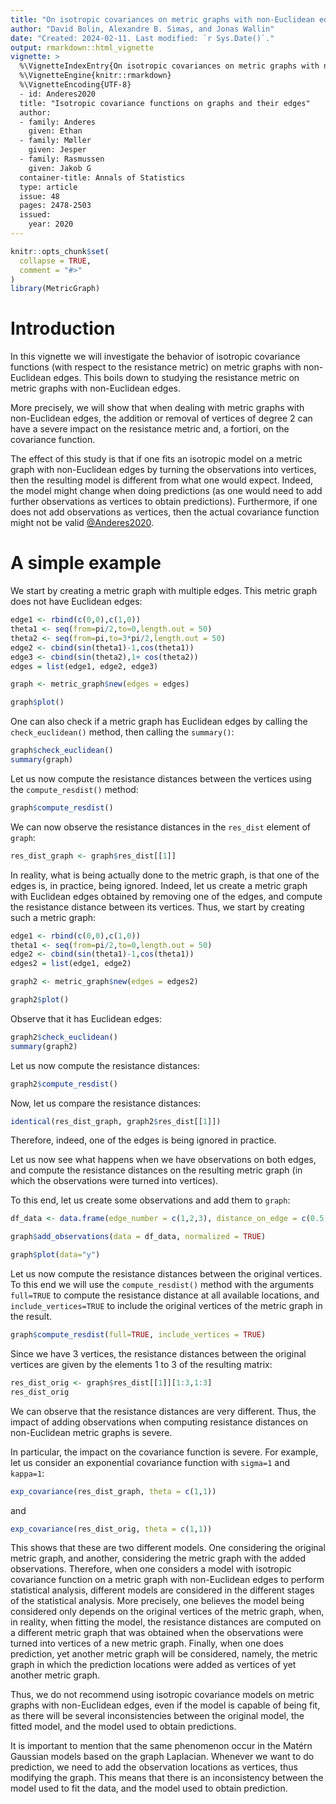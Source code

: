 ```yaml
---
title: "On isotropic covariances on metric graphs with non-Euclidean edges"
author: "David Bolin, Alexandre B. Simas, and Jonas Wallin"
date: "Created: 2024-02-11. Last modified: `r Sys.Date()`."
output: rmarkdown::html_vignette
vignette: >
  %\VignetteIndexEntry{On isotropic covariances on metric graphs with non-Euclidean edges}
  %\VignetteEngine{knitr::rmarkdown}
  %\VignetteEncoding{UTF-8}
  - id: Anderes2020
  title: "Isotropic covariance functions on graphs and their edges"
  author:
  - family: Anderes
    given: Ethan
  - family: Møller
    given: Jesper
  - family: Rasmussen
    given: Jakob G
  container-title: Annals of Statistics
  type: article
  issue: 48
  pages: 2478-2503
  issued:
    year: 2020
---
```


```r
knitr::opts_chunk$set(
  collapse = TRUE,
  comment = "#>"
)
library(MetricGraph)
```


# Introduction

In this vignette we will investigate the behavior of isotropic covariance functions (with respect to the resistance metric) on metric graphs with non-Euclidean edges. This boils down to studying the resistance metric on metric graphs with non-Euclidean edges.

More precisely, we will show that when dealing with metric graphs with non-Euclidean edges, the addition or removal of vertices of degree 2 can have a severe impact on the resistance metric and, a fortiori, on the covariance function. 

The effect of this study is that if one fits an isotropic model on a metric graph with non-Euclidean edges by turning the observations into vertices, then the resulting model is different from what one would expect. Indeed, the model might change when doing predictions (as one would need to add further observations as vertices to obtain predictions). Furthermore, if one does not add observations as vertices, then the actual covariance function might not be valid  [@Anderes2020](https://projecteuclid.org/journals/annals-of-statistics/volume-48/issue-4/Isotropic-covariance-functions-on-graphs-and-their-edges/10.1214/19-AOS1896.full). 

# A simple example

We start by creating a metric graph with multiple edges. This metric graph does not have Euclidean edges:

```r
edge1 <- rbind(c(0,0),c(1,0))
theta1 <- seq(from=pi/2,to=0,length.out = 50)
theta2 <- seq(from=pi,to=3*pi/2,length.out = 50)
edge2 <- cbind(sin(theta1)-1,cos(theta1))
edge3 <- cbind(sin(theta2),1+ cos(theta2))
edges = list(edge1, edge2, edge3)

graph <- metric_graph$new(edges = edges)

graph$plot()
```

One can also check if a metric graph has Euclidean edges by calling the `check_euclidean()` method, then calling the `summary()`:

```r
graph$check_euclidean()
summary(graph)
```

Let us now compute the resistance distances between the vertices using the `compute_resdist()` method:

```r
graph$compute_resdist()
```

We can now observe the resistance distances in the `res_dist` element of `graph`:

```r
res_dist_graph <- graph$res_dist[[1]]
```

In reality, what is being actually done to the metric graph, is that one of the edges is, in practice, being ignored. Indeed, let us create a metric graph with Euclidean edges obtained by removing one of the edges, and compute the resistance distance between its vertices. Thus, we start by creating such a metric graph:

```r
edge1 <- rbind(c(0,0),c(1,0))
theta1 <- seq(from=pi/2,to=0,length.out = 50)
edge2 <- cbind(sin(theta1)-1,cos(theta1))
edges2 = list(edge1, edge2)

graph2 <- metric_graph$new(edges = edges2)

graph2$plot()
```

Observe that it has Euclidean edges:

```r
graph2$check_euclidean()
summary(graph2)
```

Let us now compute the resistance distances:

```r
graph2$compute_resdist()
```

Now, let us compare the resistance distances:

```r
identical(res_dist_graph, graph2$res_dist[[1]])
```

Therefore, indeed, one of the edges is being ignored in practice. 

Let us now see what happens when we have observations on both edges, and compute the resistance distances on the resulting metric graph (in which the observations were turned into vertices).

To this end, let us create some observations and add them to `graph`:

```r
df_data <- data.frame(edge_number = c(1,2,3), distance_on_edge = c(0.5,0.5,0.5), y = c(1,2,3))

graph$add_observations(data = df_data, normalized = TRUE)

graph$plot(data="y")
```

Let us now compute the resistance distances between the original vertices. To this end we will use the `compute_resdist()` method with the arguments `full=TRUE` to compute the resistance distance at all available locations, and `include_vertices=TRUE` to include the original vertices of the metric graph in the result. 

```r
graph$compute_resdist(full=TRUE, include_vertices = TRUE)
```

Since we have 3 vertices, the resistance distances between the original vertices are given by the elements 1 to 3 of the resulting matrix:

```r
res_dist_orig <- graph$res_dist[[1]][1:3,1:3]
res_dist_orig
```

We can observe that the resistance distances are very different. Thus, the impact of adding observations when computing resistance distances on non-Euclidean metric graphs is severe. 

In particular, the impact on the covariance function is severe. For example, let us consider an exponential covariance function with `sigma=1` and `kappa=1`:

```r
exp_covariance(res_dist_graph, theta = c(1,1))
```
and
```r
exp_covariance(res_dist_orig, theta = c(1,1))
```

This shows that these are two different models. One considering the original metric graph, and another, considering the metric graph with the added observations. Therefore, when one considers a model with isotropic covariance function on a metric graph with non-Euclidean edges to perform statistical analysis, different models are considered in the different stages of the statistical analysis. More precisely, one believes the model being considered only depends on the original vertices of the metric graph, when, in reality, when fitting the model, the resistance distances are computed on a different metric graph that was obtained when the observations were turned into vertices of a new metric graph. Finally, when one does prediction, yet another metric graph will be considered, namely, the metric graph in which the prediction locations were added as vertices of yet another metric graph.

Thus, we do not recommend using isotropic covariance models on metric graphs with non-Euclidean edges, even if the model is capable of being fit, as there will be several inconsistencies between the original model, the fitted model, and the model used to obtain predictions.

It is important to mention that the same phenomenon occur in the Matérn Gaussian models based on the graph Laplacian. Whenever we want to do prediction, we need to add the observation locations as vertices, thus modifying the graph. This means that there is an inconsistency between the model used to fit the data, and the model used to obtain prediction.